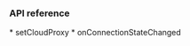 <PlatformWrapper platform="android">

### API reference

<ProductWrapper product="voice-calling" >
* <Link to="{{Global.API_REF_ANDROID_ROOT_VOICE_SDK}}/class_irtcengine.html#api_irtcengine_setcloudproxy">setCloudProxy</Link>
* <Link to="{{Global.API_REF_ANDROID_ROOT_VOICE_SDK}}/class_irtcengineeventhandler.html#callback_irtcengineeventhandler_onconnectionstatechanged">onConnectionStateChanged</Link>
</ProductWrapper>

</PlatformWrapper>
